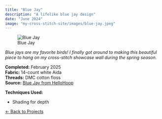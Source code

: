 ```yaml
---
title: "Blue Jay"
description: "A lifelike blue jay design"
date: "June 2024"
image: "my-cross-stitch-site/images/blue-jay.jpeg"
---
```


![Blue Jay](../images/blue-jay.jpeg){.project-hero}

*Blue jays are my favorite birds! I finally got around to making this beautiful piece to hang on my cross-stitch showcase wall during the spring season.*

**Completed:** February 2025    
**Fabric:** 14-count white Aida   
**Threads:** DMC cotton floss  
**Source:** [Blue Jay from HelloHoop](https://www.etsy.com/listing/965678244/blue-jay-cross-stitch-pattern-birds)

**Techniques Used:**

- Shading for depth

[← Back to Projects](../projects.qmd)